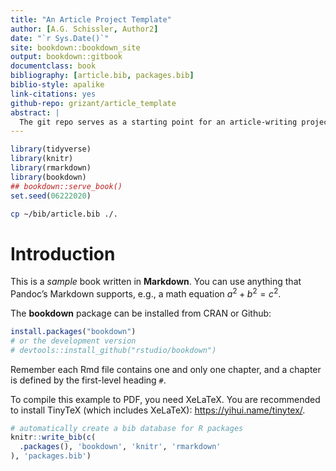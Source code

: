 ```yaml
--- 
title: "An Article Project Template"
author: [A.G. Schissler, Author2]
date: "`r Sys.Date()`"
site: bookdown::bookdown_site
output: bookdown::gitbook
documentclass: book
bibliography: [article.bib, packages.bib]
biblio-style: apalike
link-citations: yes
github-repo: grizant/article_template
abstract: |
  The git repo serves as a starting point for an article-writing project.
---
```


```r
library(tidyverse)
library(knitr)
library(rmarkdown)
library(bookdown)
## bookdown::serve_book()
set.seed(06222020)
```
```bash
cp ~/bib/article.bib ./.
```

# Introduction

This is a _sample_ book written in **Markdown**. You can use anything that Pandoc's Markdown supports, e.g., a math equation $a^2 + b^2 = c^2$.

The **bookdown** package can be installed from CRAN or Github:

```r
install.packages("bookdown")
# or the development version
# devtools::install_github("rstudio/bookdown")
```

Remember each Rmd file contains one and only one chapter, and a chapter is defined by the first-level heading `#`.

To compile this example to PDF, you need XeLaTeX. You are recommended to install TinyTeX (which includes XeLaTeX): <https://yihui.name/tinytex/>.

```r
# automatically create a bib database for R packages
knitr::write_bib(c(
  .packages(), 'bookdown', 'knitr', 'rmarkdown'
), 'packages.bib')
```
